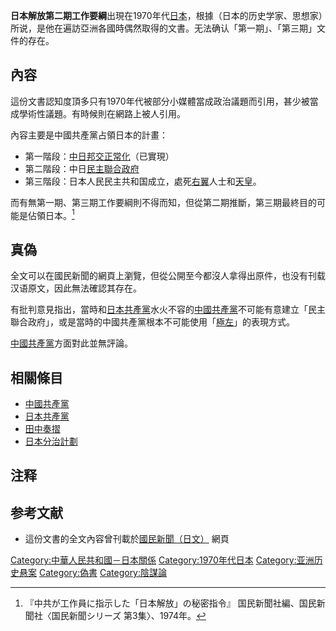 {{Japanese|japanese=日本解放第二期工作要綱|kana=にほんかいほうだいにきこうさくようこう|romaji=Nihon Kaihō Dainiki Kōsaku Yōkō}}

'''日本解放第二期工作要綱'''出現在1970年代[[日本|日本]]，根據{{tsl|ja|西内雅|西內雅}}（日本的历史学家、思想家）所说，是他在遍訪亞洲各國時偶然取得的文書。无法确认「第一期」、「第三期」文件的存在。

==內容==
這份文書認知度頂多只有1970年代被部分小媒體當成政治議題而引用，甚少被當成學術性議題。有時候則在網路上被人引用。

內容主要是中國共產黨占領日本的計畫：
*第一階段：[[中日邦交正常化|中日邦交正常化]]（已實現）
*第二階段：中日[[民主聯合政府|民主聯合政府]]
*第三階段：日本人民民主共和国成立，處死[[右翼|右翼]]人士和[[天皇|天皇]]。

而有無第一期、第三期工作要綱則不得而知，但從第二期推斷，第三期最終目的可能是佔領日本。<ref>『中共が工作員に指示した「日本解放」の秘密指令』 国民新聞社編、国民新聞社〈国民新聞シリーズ 第3集〉、1974年。</ref>

==真偽==
全文可以在國民新聞的網頁上瀏覽，但從公開至今都沒人拿得出原件，也没有刊载汉语原文，因此無法確認其存在。

有批判意見指出，當時和[[日本共產黨|日本共產黨]]水火不容的[[中國共產黨|中國共產黨]]不可能有意建立「民主聯合政府」，或是當時的中國共產黨根本不可能使用「[[極左|極左]]」的表現方式。

[[中國共產黨|中國共產黨]]方面對此並無評論。

==相關條目==
*[[中國共產黨|中國共產黨]]
*[[日本共產黨|日本共產黨]]
*[[田中奏摺|田中奏摺]]
*[[日本分治計劃|日本分治計劃]]

== 注释 ==

{{Reflist|2}}

==参考文献==

*這份文書的全文內容曾刊載於[http://yusan.sakura.ne.jp/library/china_kousaku/ 國民新聞（日文）] {{Wayback|url=http://yusan.sakura.ne.jp/library/china_kousaku/ |date=20201101040840 }}網頁

[[Category:中華人民共和國－日本關係|Category:中華人民共和國－日本關係]]
[[Category:1970年代日本|Category:1970年代日本]]
[[Category:亚洲历史悬案|Category:亚洲历史悬案]]
[[Category:偽書|Category:偽書]]
[[Category:陰謀論|Category:陰謀論]]